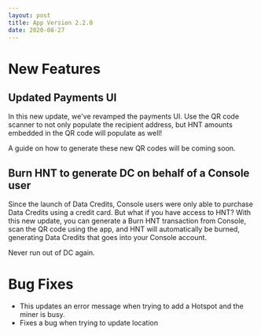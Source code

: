 ```yaml
---
layout: post
title: App Version 2.2.0
date: 2020-08-27
---
```


# New Features

## Updated Payments UI

In this new update, we've revamped the payments UI. Use the QR code scanner to not only populate the
recipient address, but HNT amounts embedded in the QR code will populate as well!

<!--truncate-->

A guide on how to generate these new QR codes will be coming soon.

## Burn HNT to generate DC on behalf of a Console user

Since the launch of Data Credits, Console users were only able to purchase Data Credits using a
credit card. But what if you have access to HNT? With this new update, you can generate a Burn HNT
transaction from Console, scan the QR code using the app, and HNT will automatically be burned,
generating Data Credits that goes into your Console account.

Never run out of DC again.

# Bug Fixes

- This updates an error message when trying to add a Hotspot and the miner is busy.
- Fixes a bug when trying to update location
